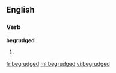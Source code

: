 ==English==

===Verb===
'''begrudged'''

# {{past of|[[begrudge]]}}

[[fr:begrudged]]
[[ml:begrudged]]
[[vi:begrudged]]